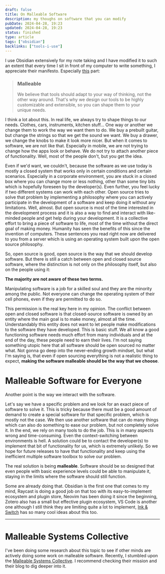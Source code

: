 ```yaml
---
draft: false
title: On Malleable Software
description: my thoughs on software that you can modify
pubDate: 2024-04-28, 19:23
updated: 2024-04-28, 19:23
status: finished
type: article
tags: ["obsidian"]
backlinks: ["tools-i-use"]
---
```



I use Obsidian extensively for my note taking and I have modified it to such an extent that every time I sit in front of my computer to write something, I appreciate their manifesto. Especially [this](https://obsidian.md/about#:~:text=Malleable,your%20unique%C2%A0needs.) part:

> ### Malleable
>
> We believe that tools should adapt to your way of thinking, not the other way around. That's why we design our tools to be highly customizable and extensible, so you can shape them to your unique needs.

I think a lot about this. In real life, we always try to shape things to our needs. Clothes, cars, instruments, kitchen stuff... One way or another we change them to work the way we want them to do. We buy a prebuilt guitar, but change the strings so that we get the sound we want. We buy a drawer, we change the knobs to make it look more nicer. But when it comes to software, we are not like that. Especially in mobile, we are not trying to change how the apps look or behave. We do not try to attach another piece of functionality. Well, most of the people don't, but you get the idea.

Even if we'd want, we couldn't, because the software as we use today is mostly a closed system that works only in certain conditions and certain scenarios. Especially in a corporate environment, you are stuck in a closed box where you can change more or less nothing, other than some tiny bits which is hopefully foreseen by the developer(s). Even further, you feel lucky if two different systems can work with each other. Open source tries to solve that problem by implementing a philosophy where you can actively participate in the development of a software and keep doing it without any limitations. Well, almost. But open source is most of the time interested in the development process and it is also a way to find and interact with like-minded people and get help during your development. It is a collective effort to bring a piece of software to life, most of the time without the direct goal of making money. Humanity has seen the benefits of this since the invention of computers. These sentences you read right now are delivered to you from a server which is using an operating system built upon the open source philosophy.

So, open source is good, open source is the way that we should develop software. But there is still a catch between open and closed source software, where the distinction is not only on the philosophy itself, but also on the people using it:

**The majority are not aware of these two terms.**

Manipulating software is a job for a skilled soul and they are the minority among the public. Not everyone can change the operating system of their cell phones, even if they are permitted to do so.

This permission is the real key here in my opinion. The conflict between open and closed software is that closed-source software is owned by an entity where the main goal is to make money, almost all the time. Understandably this entity does not want to let people make modifications to the software they have developed. This is basic stuff. We all know a good functioning software needs much effort from many individuals and at the end of the day, these people need to earn their lives. I'm not saying something utopic here that all software should be open sourced no matter what. Not gonna go deep into the never-ending growth mindset, but what I'm saying is, that even if open sourcing everything is not a realistic thing to expect, **making the software malleable should be the way that we choose**.

# Malleable Software for Everyone

Another point is the way we interact with the software.

Let's say we have a specific problem and we look for an exact piece of software to solve it. This is tricky because there must be a good amount of demand to create a special software for that specific problem, which is mostly not the case. We then use another software that can do many things which can also do something to ease our problem, but not completely solve it. In the end, we rely on many tools to do the job. This is in many aspects wrong and time-consuming. Even the context-switching between environments is hell. A solution could be to contact the developer(s) to implement that bit of functionality for us, which is extremely unlikely. So we hope for future releases to have that functionality and keep using the inefficient multiple software toolbox to solve our problem.

The real solution is being **malleable**. Software should be so designed that even people with basic experience levels could be able to manipulate it, staying in the limits where the software should still function.

Some are already doing that. Obsidian is the first one that comes to my mind, Raycast is doing a good job on that too with its easy-to-implement ecosystem and plugin store, Neovim has been doing it since the beginning, Zotero also has a small but effective plugin ecosystem, VS Code is another one although I still think they are limiting quite a lot to implement, [Ink & Switch](https://www.inkandswitch.com/) has so many cool ideas about this too.

<hr/>

# Malleable Systems Collective

I've been doing some research about this topic to see if other minds are actively doing some work on malleable software. Recently, I stumbled upon the [Malleable Systems Collective](https://malleable.systems/). I recommend checking their mission and their blog to dig deeper into it.
